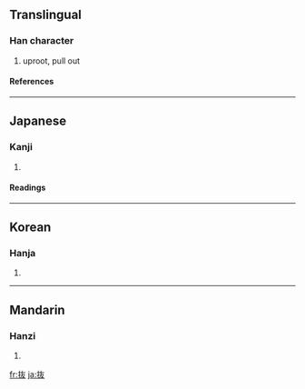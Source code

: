 {{see|拔}}

==Translingual==
===Han character===
{{Han char|rn=64|rad=手|as=04|sn=7|four=|canj=手大水 (QKE), X手大水 (XQKE)|ids=⿰[[扌]][[友]]}}
# uproot, pull out
====References====
{{Han ref|kx=0422.121|dkj=11901|dj=0770.080|hdz=31834.091|uh=629C|ud=25244}}
----

==Japanese==
===Kanji===
{{ja-kanji|grade=c|rs=手04}}
# {{defn|Japanese}} 
====Readings====
{{ja-readings|on=[[ばつ]] (batsu), [[はつ]] (hatsu)|kun=[[ぬく]] (nuku)}}
----
==Korean==
===Hanja===
{{ko-hanja|hangeul=[[발]], [[패]]|eumhun=|rv=bal, pae|mr=pal, p'ae|y=pal, phay}}
# {{defn|Korean}}
----
==Mandarin==
===Hanzi===
{{cmn-hanzi|pin=[[bá]] ([[ba2]])|wg=pa<sup>2</sup>}}
# {{defn|Mandarin}}

[[fr:抜]]
[[ja:抜]]
